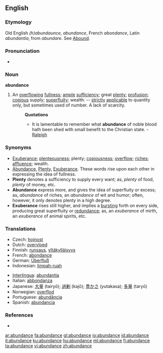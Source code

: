 ==English==

===Etymology===
Old English ''(h)abundaunce'', ''abundance'', French ''abondance'', Latin ''abundantia'', from ''abundare''. See [[Abound]].

===Pronunciation===
*{{audio|en-us-abundance.ogg|Audio (US)}}

===Noun===
'''abundance'''

# An [[overflowing]] [[fullness]]; [[ample]] [[sufficiency]]; great [[plenty]]; [[profusion]]; [[copious]] supply; [[superfluity]]; wealth: -- [[strictly]] [[applicable]] to quantity only, but sometimes used of number. A lack of scarcity.
#:'''Quotations'''
#:*It is lamentable to remember what '''abundance''' of noble blood hath been shed with small benefit to the Christian state. - [[Raleigh]]

===Synonyms===
*[[Exuberance]]; [[plenteousness]]; plenty; [[copiousness]]; [[overflow]]; [[riches]]; [[affluence]]; wealth.
*[[Abundance]], [[Plenty]], [[Exuberance]]. These words rise upon each other in expressing the idea of fullness.
*'''Plenty''' denotes a sufficiency to supply every want; as, ''plenty'' of food, ''plenty'' of money, etc.
*'''Abundance''' express more, and gives the idea of superfluity or excess; as, ''abundance'' of riches, an ''abundance'' of wit and humor; often, however, it only denotes plenty in a high degree.
*'''Exuberance''' rises still higher, and implies a [[bursting]] forth on every side, producing great superfluity or [[redundance]]; as, an ''exuberance'' of mirth, an ''exuberance'' of animal spirits, etc.

===Translations===
{{rfc-level|Translations at L3+ (AutoFormat would have corrected level of Synonyms)}}
{{top}}
*Czech: [[hojnost]] {{f}}
*Dutch: [[overvloed]]
*Finnish: [[runsaus]], [[yltäkylläisyys]]
*French: [[abondance]]
*German: [[Überfluß]]
*Indonesian: [[limpah-ruah]]
{{mid}}
*[[Interlingua]]: [[abundantia]]
*Italian: [[abbondanza]]
*Japanese: [[大量]] (tairyō); [[過剰]] (kajō); [[豊かさ]] (yutakasa); [[多量]] (taryō)
*Norwegian: [[overflod]] {{c}}
*Portuguese: [[abundância]] {{f}}
*Spanish: [[abundancia]]
{{bottom}}

===References===
*{{R:1913}}

[[ar:abundance]]
[[fa:abundance]]
[[gl:abundance]]
[[io:abundance]]
[[id:abundance]]
[[it:abundance]]
[[ku:abundance]]
[[hu:abundance]]
[[ml:abundance]]
[[fi:abundance]]
[[ta:abundance]]
[[vi:abundance]]
[[zh:abundance]]